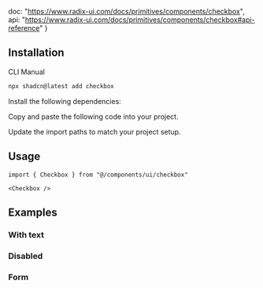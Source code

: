   doc: "https://www.radix-ui.com/docs/primitives/components/checkbox",
  api: "https://www.radix-ui.com/docs/primitives/components/checkbox#api-reference"
}


<ComponentPreview demoName="checkbox-demo"  />

## Installation

<Tabs defaultValue="cli">

<TabsList>
  <TabsTrigger value="cli">CLI</TabsTrigger>
  <TabsTrigger value="manual">Manual</TabsTrigger>
</TabsList>

<TabsContent value="cli">

```bash
npx shadcn@latest add checkbox
```

</TabsContent>

<TabsContent value="manual">

<Steps>

<Step>Install the following dependencies:</Step>

<InstallBlock packageName="@radix-ui/react-checkbox" />

<Step>Copy and paste the following code into your project.</Step>

<ComponentSource name="checkbox" />

<Step>Update the import paths to match your project setup.</Step>

</Steps>

</TabsContent>

</Tabs>

## Usage



```tsx
import { Checkbox } from "@/components/ui/checkbox"
```

```tsx
<Checkbox />
```



## Examples

### With text

<ComponentPreview demoName="checkbox-with-text"  />

### Disabled

<ComponentPreview demoName="checkbox-disabled"  />

### Form

<ComponentPreview demoName="checkbox-form-single"  />

<ComponentPreview demoName="checkbox-form-multiple"  />